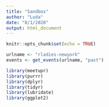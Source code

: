 ```yaml
---
title: "Sandbox"
author: "Luda"
date: "8/1/2020"
output: html_document
---
```


```r
knitr::opts_chunk$set(echo = TRUE)
```

```r
urlname <- "rladies-newyork"
events <- get_events(urlname, "past")
```


```r

library(meetupr)
library(purrr)
library(dplyr)
library(tidyr)
library(lubridate)
library(ggplot2)





```

